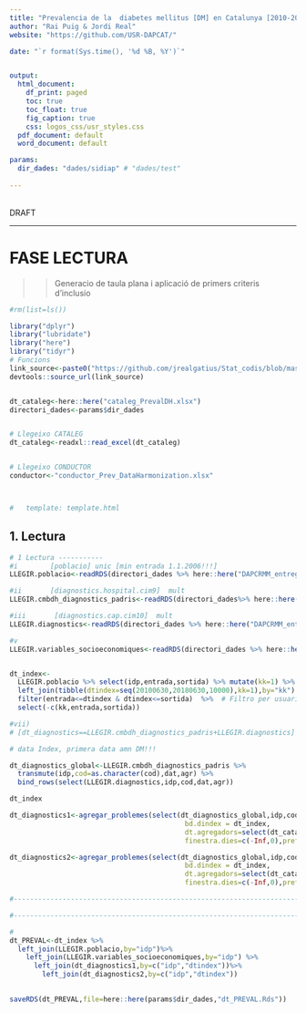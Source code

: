 ```yaml
---
title: "Prevalencia de la  diabetes mellitus [DM] en Catalunya [2010-2018]"
author: "Rai Puig & Jordi Real"
website: "https://github.com/USR-DAPCAT/"

date: "`r format(Sys.time(), '%d %B, %Y')`"


output:
  html_document:
    df_print: paged
    toc: true
    toc_float: true
    fig_caption: true
    css: logos_css/usr_styles.css
  pdf_document: default
  word_document: default

params:
  dir_dades: "dades/sidiap" # "dades/test"
  
---
```


&nbsp;
<script>
   $(document).ready(function() {
     $head = $('#header');
     $head.prepend('<img src=\"https://www.idiapjgol.org/images/logo.png\" style=\"float: right ;width: 130px;\"/>')
     $head.prepend('<img src=\"https://avatars2.githubusercontent.com/u/57066591?s=200&v=4\" style=\"margin-left:25% ;width: 80px;\"/>')
     $head.prepend('<img src=\"logos_css/logoDAP_Cat.png\" style=\"float: left:1;width: 185px;\"/>')
   });
</script>


<div class="watermark">DRAFT</div>

****



# FASE LECTURA

>> Generacio de taula plana i aplicació de primers criteris d'inclusio 

```r
#rm(list=ls())

library("dplyr")
library("lubridate")
library("here")
library("tidyr")
# Funcions 
link_source<-paste0("https://github.com/jrealgatius/Stat_codis/blob/master/funcions_propies.R","?raw=T")
devtools::source_url(link_source)


dt_cataleg<-here::here("cataleg_PrevalDH.xlsx")
directori_dades<-params$dir_dades


# Llegeixo CATALEG
dt_cataleg<-readxl::read_excel(dt_cataleg)


# Llegeixo CONDUCTOR
conductor<-"conductor_Prev_DataHarmonization.xlsx"



#   template: template.html
```


## 1. Lectura 

```r
# 1 Lectura -----------
#i        [poblacio] unic [min entrada 1.1.2006!!!]
LLEGIR.poblacio<-readRDS(directori_dades %>% here::here("DAPCRMM_entregable_poblacio_20190926_103409.rds")) %>% as_tibble() 

#ii       [diagnostics.hospital.cim9]  mult
LLEGIR.cmbdh_diagnostics_padris<-readRDS(directori_dades%>% here::here("DAPCRMM_entregable_cmbdh_diagnostics_padris_20190930_093320.rds")) %>% as_tibble()

#iii       [diagnostics.cap.cim10]  mult
LLEGIR.diagnostics<-readRDS(directori_dades %>% here::here("DAPCRMM_entregable_diagnostics_20190926_103409.rds")) %>% as_tibble()

#v       
LLEGIR.variables_socioeconomiques<-readRDS(directori_dades %>% here::here("DAPCRMM_entregable_variables_socioeconomiques_20190926_103409.rds")) %>% as_tibble()



```

```r

dt_index<-
  LLEGIR.poblacio %>% select(idp,entrada,sortida) %>% mutate(kk=1) %>%
  left_join(tibble(dtindex=seq(20100630,20180630,10000),kk=1),by="kk") %>% 
  filter(entrada<=dtindex & dtindex<=sortida)  %>%  # Filtro per usuari actiu en data index
  select(-c(kk,entrada,sortida))


```


```r
#vii)
# [dt_diagnostics==LLEGIR.cmbdh_diagnostics_padris+LLEGIR.diagnostics]

# data Index, primera data amn DM!!!

dt_diagnostics_global<-LLEGIR.cmbdh_diagnostics_padris %>%
  transmute(idp,cod=as.character(cod),dat,agr) %>%
  bind_rows(select(LLEGIR.diagnostics,idp,cod,dat,agr))

dt_index

dt_diagnostics1<-agregar_problemes(select(dt_diagnostics_global,idp,cod,dat),
                                           bd.dindex = dt_index,
                                           dt.agregadors=select(dt_cataleg,cod,agr="DM"),
                                           finestra.dies=c(-Inf,0),prefix = "DG.") 

dt_diagnostics2<-agregar_problemes(select(dt_diagnostics_global,idp,cod,dat),
                                           bd.dindex = dt_index,
                                           dt.agregadors=select(dt_cataleg,cod,agr=AGR),
                                           finestra.dies=c(-Inf,0),prefix = "DG.") 

#-----------------------------------------------------------------------------------------#
```





```r
#-----------------------------------------------------------------------------------------#

#
dt_PREVAL<-dt_index %>% 
  left_join(LLEGIR.poblacio,by="idp")%>% 
    left_join(LLEGIR.variables_socioeconomiques,by="idp") %>% 
      left_join(dt_diagnostics1,by=c("idp","dtindex"))%>%
        left_join(dt_diagnostics2,by=c("idp","dtindex"))
       

```


```r


saveRDS(dt_PREVAL,file=here::here(params$dir_dades,"dt_PREVAL.Rds"))


```




